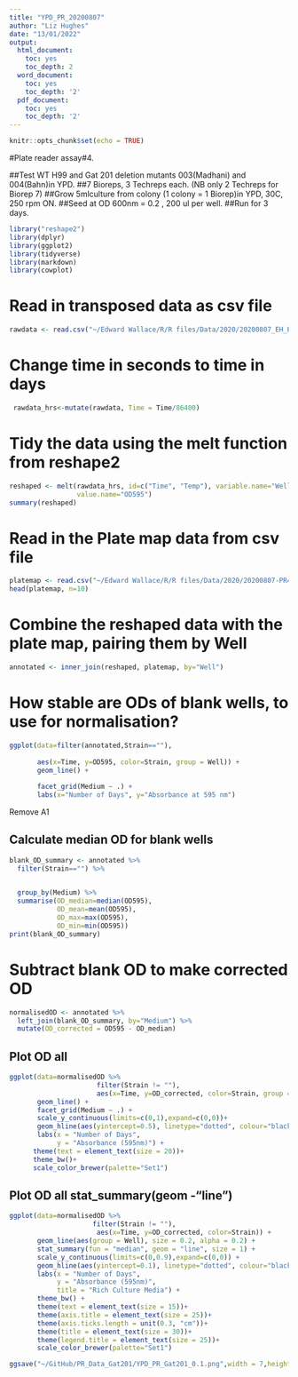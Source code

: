 ```yaml
---
title: "YPD_PR_20200807"
author: "Liz Hughes"
date: "13/01/2022"
output:
  html_document:
    toc: yes
    toc_depth: 2
  word_document:
    toc: yes
    toc_depth: '2'
  pdf_document:
    toc: yes
    toc_depth: '2'
---
```


```r
knitr::opts_chunk$set(echo = TRUE)

```

#Plate reader assay#4.

##Test WT H99 and Gat 201 deletion mutants 003(Madhani) and 004(Bahn)in YPD.
##7 Bioreps, 3 Techreps each. (NB only 2 Techreps for Biorep 7)
##Grow 5mlculture from colony (1 colony = 1 Biorep)in YPD, 30C, 250 rpm ON.
##Seed at OD 600nm = 0.2 , 200 ul per well.
##Run for 3 days.
```r
library("reshape2")
library(dplyr)
library(ggplot2)
library(tidyverse)
library(markdown)
library(cowplot)
```



# Read in transposed data as csv file

```r
rawdata <- read.csv("~/Edward Wallace/R/R files/Data/2020/20200807_EH_PR4_YPD_WTGat201_TRSP.csv")

```

# Change time in seconds to time in days

```r
 rawdata_hrs<-mutate(rawdata, Time = Time/86400)
```

# Tidy the data using the melt function from reshape2

```r
reshaped <- melt(rawdata_hrs, id=c("Time", "Temp"), variable.name="Well",
                 value.name="OD595")
summary(reshaped)
```


# Read in the Plate map data from csv file

```r
platemap <- read.csv("~/Edward Wallace/R/R files/Data/2020/20200807-PR4_SetupCSV.csv")
head(platemap, n=10)

```

# Combine the reshaped data with the plate map, pairing them by Well

```r
annotated <- inner_join(reshaped, platemap, by="Well")

```


# How stable are ODs of blank wells, to use for normalisation?

```r
ggplot(data=filter(annotated,Strain==""), 
      
       aes(x=Time, y=OD595, color=Strain, group = Well)) + 
       geom_line() + 
 
       facet_grid(Medium ~ .) +
       labs(x="Number of Days", y="Absorbance at 595 nm")
```

Remove A1

## Calculate median OD for blank wells 

```r
blank_OD_summary <- annotated %>%
  filter(Strain=="") %>%
 

  group_by(Medium) %>%
  summarise(OD_median=median(OD595),
            OD_mean=mean(OD595),
            OD_max=max(OD595),
            OD_min=min(OD595))
print(blank_OD_summary)
```


# Subtract blank OD to make corrected OD 

```r
normalisedOD <- annotated %>%
  left_join(blank_OD_summary, by="Medium") %>%
  mutate(OD_corrected = OD595 - OD_median)

```

## Plot OD all 

```r
ggplot(data=normalisedOD %>%
                      filter(Strain != ""), 
                      aes(x=Time, y=OD_corrected, color=Strain, group = Well)) + 
       geom_line() + 
       facet_grid(Medium ~ .) +
       scale_y_continuous(limits=c(0,1),expand=c(0,0))+
       geom_hline(aes(yintercept=0.5), linetype="dotted", colour="black") +
       labs(x = "Number of Days",
            y = "Absorbance (595nm)") +
      theme(text = element_text(size = 20))+
      theme_bw()+
      scale_color_brewer(palette="Set1")
```

## Plot OD all stat_summary(geom -"line")

```r
ggplot(data=normalisedOD %>%
                     filter(Strain != ""), 
                      aes(x=Time, y=OD_corrected, color=Strain)) + 
       geom_line(aes(group = Well), size = 0.2, alpha = 0.2) + 
       stat_summary(fun = "median", geom = "line", size = 1) +
       scale_y_continuous(limits=c(0,0.9),expand=c(0,0)) +
       geom_hline(aes(yintercept=0.1), linetype="dotted", colour="black") +
       labs(x = "Number of Days",
            y = "Absorbance (595nm)",
            title = "Rich Culture Media") +
       theme_bw() +
       theme(text = element_text(size = 15))+
       theme(axis.title = element_text(size = 25))+
       theme(axis.ticks.length = unit(0.3, "cm"))+
       theme(title = element_text(size = 30))+
       theme(legend.title = element_text(size = 25))+
       scale_color_brewer(palette="Set1")
```

```r
ggsave("~/GitHub/PR_Data_Gat201/YPD_PR_Gat201_0.1.png",width = 7,height=5)
```








